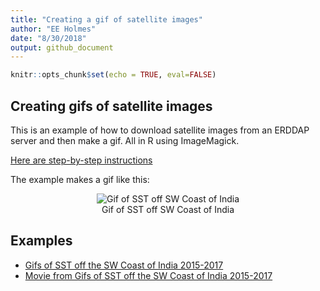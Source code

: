 ```yaml
---
title: "Creating a gif of satellite images"
author: "EE Holmes"
date: "8/30/2018"
output: github_document
---
```


```r
knitr::opts_chunk$set(echo = TRUE, eval=FALSE)
```

## Creating gifs of satellite images

This is an example of how to download satellite images from an ERDDAP server and then make a gif.  All in R using ImageMagick.

[Here are step-by-step instructions](Make_a_gif_from_satellite_images.html)

The example makes a gif like this:

<div style="text-align:center" markdown="1">

![Gif of SST off SW Coast of India](kochin_sst_2014.gif)

</div>

## Examples

* [Gifs of SST off the SW Coast of India 2015-2017](Kochin_SST_2015-17.html)
* [Movie from Gifs of SST off the SW Coast of India 2015-2017](Kochin_SST_2015-17_movie.html)





